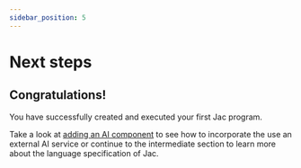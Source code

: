 ---
sidebar_position: 5
---

# Next steps

## Congratulations!

You have successfully created and executed your first Jac program.

Take a look at [adding an AI component](/docs/your-first-jac-program/adding-an-ai-component) to see how to incorporate the use an external AI service or continue to the intermediate section to learn more about the language specification of Jac.